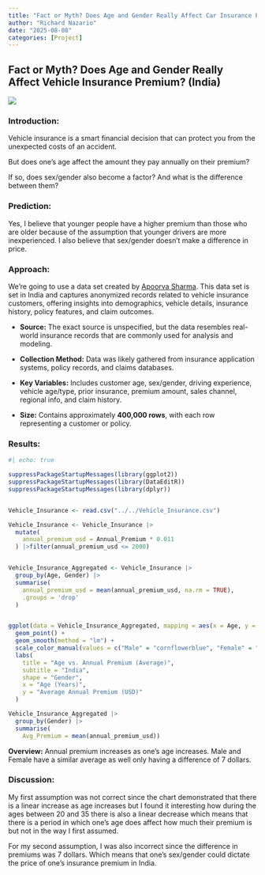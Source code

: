 ```yaml
---
title: "Fact or Myth? Does Age and Gender Really Affect Car Insurance Premium? (India)"
author: "Richard Nazario"
date: "2025-08-08"
categories: [Project]
---
```


## Fact or Myth? Does Age and Gender Really Affect Vehicle Insurance Premium? (India)

![](/ca.jpg)

### **Introduction:**

Vehicle insurance is a smart financial decision that can protect you from the unexpected costs of an accident.

But does one's age affect the amount they pay annually on their premium?

If so, does sex/gender also become a factor? And what is the difference between them?

### Prediction:

Yes, I believe that younger people have a higher premium than those who are older because of the assumption that younger drivers are more inexperienced. I also believe that sex/gender doesn't make a difference in price.

### Approach:

We're going to use a data set created by [Apoorva Sharma](https://www.kaggle.com/datasets/apoorvasharma03/vehicle-insurance-dataset?resource=download). This data set is set in India and captures anonymized records related to vehicle insurance customers, offering insights into demographics, vehicle details, insurance history, policy features, and claim outcomes.

-   **Source:** The exact source is unspecified, but the data resembles real-world insurance records that are commonly used for analysis and modeling.

-   **Collection Method:** Data was likely gathered from insurance application systems, policy records, and claims databases.

-   **Key Variables:** Includes customer age, sex/gender, driving experience, vehicle age/type, prior insurance, premium amount, sales channel, regional info, and claim history.

-   **Size:** Contains approximately **400,000 rows**, with each row representing a customer or policy.

### Results:

```r
#| echo: true

suppressPackageStartupMessages(library(ggplot2))
suppressPackageStartupMessages(library(DataEditR))
suppressPackageStartupMessages(library(dplyr))


Vehicle_Insurance <- read.csv("../../Vehicle_Insurance.csv")

Vehicle_Insurance <- Vehicle_Insurance |>
  mutate(
    annual_premium_usd = Annual_Premium * 0.011
  ) |>filter(annual_premium_usd <= 2000)


Vehicle_Insurance_Aggregated <- Vehicle_Insurance |>
  group_by(Age, Gender) |>
  summarise(
    annual_premium_usd = mean(annual_premium_usd, na.rm = TRUE),
    .groups = 'drop'
  )


ggplot(data = Vehicle_Insurance_Aggregated, mapping = aes(x = Age, y = annual_premium_usd, color =Gender, shape =Gender)) +
  geom_point() +
  geom_smooth(method = "lm") +
  scale_color_manual(values = c("Male" = "cornflowerblue", "Female" = "pink")) +
  labs(
    title = "Age vs. Annual Premium (Average)",
    subtitle = "India",
    shape = "Gender",
    x = "Age (Years)",
    y = "Average Annual Premium (USD)"
  )
```

```r

Vehicle_Insurance_Aggregated |>
  group_by(Gender) |>
  summarise(
    Avg_Premium = mean(annual_premium_usd))
```

**Overview:** Annual premium increases as one's age increases. Male and Female have a similar average as well only having a difference of 7 dollars.

### Discussion:

My first assumption was not correct since the chart demonstrated that there is a linear increase as age increases but I found it interesting how during the ages between 20 and 35 there is also a linear decrease which means that there is a period in which one's age does affect how much their premium is but not in the way I first assumed.

For my second assumption, I was also incorrect since the difference in premiums was 7 dollars. Which means that one's sex/gender could dictate the price of one's insurance premium in India.
